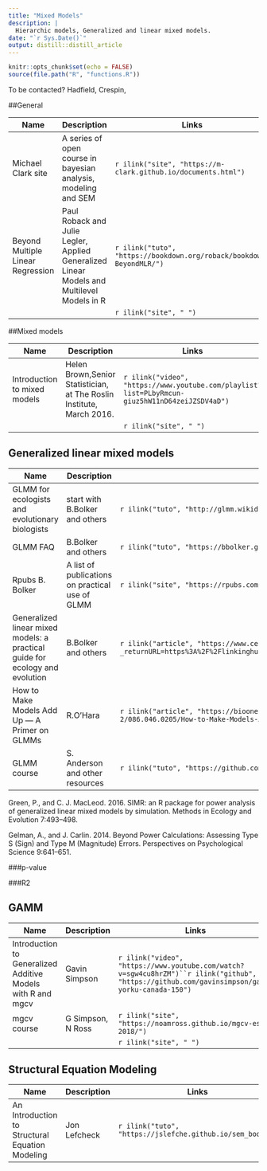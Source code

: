 ```yaml
---
title: "Mixed Models"
description: |
  Hierarchic models, Generalized and linear mixed models.
date: "`r Sys.Date()`"
output: distill::distill_article
---
```


```r
knitr::opts_chunk$set(echo = FALSE)
source(file.path("R", "functions.R"))
```

To be contacted? Hadfield, Crespin, 



##General

| Name        | Description                 | Links |
|-------------|-----------------------------|-------|
|Michael Clark site|A series of open course in bayesian analysis, modeling and SEM  |`r ilink("site", "https://m-clark.github.io/documents.html")`|
|Beyond Multiple Linear Regression|Paul Roback and Julie Legler, Applied Generalized Linear Models and Multilevel Models in R |`r ilink("tuto", "https://bookdown.org/roback/bookdown-BeyondMLR/")`|
|  |  |`r ilink("site", " ")`|




##Mixed models

| Name        | Description                 | Links |
|-------------|-----------------------------|-------|
|Introduction to mixed models |Helen Brown,Senior Statistician, at The Roslin Institute, March 2016.|`r ilink("video", "https://www.youtube.com/playlist?list=PLbyRmcun-giuz5hW11nD64zeiJZSDV4aD")`|
|  |  |`r ilink("site", " ")`|

## Generalized linear mixed models


| Name        | Description                 | Links |
|-------------|-----------------------------|-------|
|GLMM for ecologists and evolutionary biologists |start with B.Bolker and others|`r ilink("tuto", "http://glmm.wikidot.com/start")`|
|GLMM FAQ|B.Bolker and others|`r ilink("tuto", "https://bbolker.github.io/mixedmodels-misc/glmmFAQ.html")`|
|Rpubs B. Bolker|A list of publications on practical use of GLMM|`r ilink("site", "https://rpubs.com/bbolker")`|
|Generalized linear mixed models: a practical guide for ecology and evolution|B.Bolker and others|`r ilink("article", "https://www.cell.com/trends/ecology-evolution/fulltext/S0169-5347(09)00019-6?_returnURL=https%3A%2F%2Flinkinghub.elsevier.com%2Fretrieve%2Fpii%2FS0169534709000196%3Fshowall%3Dtrue")`|
|How to Make Models Add Up — A Primer on GLMMs|R.O'Hara|`r ilink("article", "https://bioone.org/journals/annales-zoologici-fennici/volume-46/issue-2/086.046.0205/How-to-Make-Models-Add-Up--A-Primer-on/10.5735/086.046.0205.short")`|
|GLMM course|S. Anderson and other resources|`r ilink("tuto", "https://github.com/seananderson/glmm-course")`|

Green, P., and C. J. MacLeod. 2016. SIMR: an R package for power analysis of generalized linear mixed models by simulation. Methods in Ecology and Evolution 7:493–498.

Gelman, A., and J. Carlin. 2014. Beyond Power Calculations: Assessing Type S (Sign) and Type M (Magnitude) Errors. Perspectives on Psychological Science 9:641–651.

###p-value

###R2


## GAMM

| Name        | Description                 | Links |
|-------------|-----------------------------|-------|
|Introduction to Generalized Additive Models with R and mgcv|Gavin Simpson|`r ilink("video", "https://www.youtube.com/watch?v=sgw4cu8hrZM")``r ilink("github", "https://github.com/gavinsimpson/gams-yorku-canada-150")`|
|mgcv course  |G Simpson, N Ross  |`r ilink("site", "https://noamross.github.io/mgcv-esa-2018/")`|
|  |  |`r ilink("site", " ")`|


## Structural Equation Modeling
| Name        | Description                 | Links |
|-------------|-----------------------------|-------|
|An Introduction to Structural Equation Modeling|Jon Lefcheck|`r ilink("tuto", "https://jslefche.github.io/sem_book/")`|



